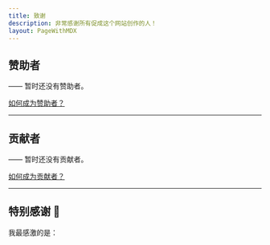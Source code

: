 ```yaml
---
title: 致谢
description: 非常感谢所有促成这个网站创作的人！
layout: PageWithMDX
---
```


## 赞助者

—— 暂时还没有赞助者。

[如何成为赞助者？](https://github.com/sponsors/enjidev)

---

## 贡献者

—— 暂时还没有贡献者。

[如何成为贡献者？](https://github.com/enjidev/enji.dev/blob/main/CONTRIBUTING.md)

---

## 特别感谢 🙌

我最感激的是：
